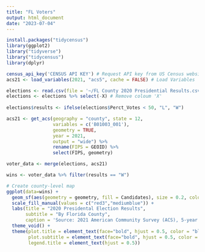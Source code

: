 ```yaml
---
title: "FL Voters"
output: html_document
date: "2023-07-04"
---
```


```r

install.packages("tidycensus")
library(ggplot2)
library("tidyverse")
library("tidycensus")
library(dplyr)

census_api_key('CENSUS API KEY') # Request API key from US Census website
acs21 <- load_variables(2021, "acs5", cache = FALSE) # Load Variables

elections <- read.csv(file = '~/FL County 2020 Presidential Results.csv') # Upload CSV files
elections <- elections %>% select(-X) # Remove coloum 'X'
  
elections$results <- ifelse(elections$Perct_Votes < 50, "L", "W")

acs21 <- get_acs(geography = "county", state = 12,
                 variables = c('B01003_001'), 
                 geometry = TRUE,
                 year = 2021, 
                 output = "wide") %>%
                 rename(FIPS = GEOID) %>%
                 select(FIPS, geometry)

voter_data <- merge(elections, acs21)

wins <- voter_data %>% filter(results == "W")

# Create county-level map
ggplot(data=wins) +
  geom_sf(aes(geometry = geometry, fill = Candidates), size = 0.2, color = "white")+
  scale_fill_manual(values = c("red3","mediumblue")) +
  labs(title = "2020 Presidental Election Results",
       subtitle = "By Florida County",
       caption = 'Source: 2021 American Community Survey (ACS), 5-year Estimates and Wikipedia') +
  theme_void() +
  theme(plot.title = element_text(face="bold", hjust = 0.5, color = "black", size = 14),
        plot.subtitle = element_text(face="bold", hjust = 0.5, color = "black", size = 14),
        legend.title = element_text(hjust = 0.5))




```



